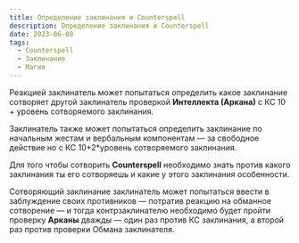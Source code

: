 ```yaml
---
title: Определение заклинания и Counterspell
description: Определение заклинания и Counterspell
date: 2023-06-08
tags:
  - Counterspell
  - Заклинание
  - Магия
---
```


Реакцией заклинатель может попытаться определить какое заклинание сотворяет другой заклинатель проверкой **Интеллекта (Аркана)** с КС 10 + уровень сотворяемого заклинания.

Заклинатель также может попытаться определить заклинание по начальным жестам и вербальным компонентам — за свободное действие но с КС 10+2\*уровень сотворяемого заклинания.

Для того чтобы сотворить **Counterspell** необходимо знать против какого заклинания ты его сотворяешь и какие у этого заклинания особенности.

Сотворяющий заклинание заклинатель может попытаться ввести в заблуждение своих противников — потратив реакцию на обманное сотворение — и тогда контрзаклинателю необходимо будет пройти проверку **Арканы** дважды — один раз против КС заклинания, а второй раз против проверки Обмана заклинателя.
